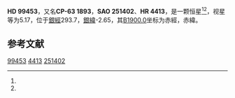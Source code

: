 {{Starbox begin
| name = HD 99453
}}
{{Starbox observe
| epoch = [[J2000.0|J2000.0]]
| constell = {{星座名待查}}<ref name=SIMBAD>{{cite web
 | url=http://simbad.u-strasbg.fr/simbad/sim-id?Ident=HR+4413
 | title =Pulsating variable Star
 | publisher=Centre de Données astronomiques de Strasbourg
 | work=SIMBAD
 | accessdate=2012-07-13}}</ref><ref name=DATA>{{cite web
 | url=http://vizier.u-strasbg.fr/viz-bin/VizieR-5?-out.add=.&-source=5050&-corr=PK=HR&-out.max=9999&HR=4413
 | title=VizieR Detailed Page
 | accessdate=2012-07-13
 | archive-date=2016-03-05
 | archive-url=https://web.archive.org/web/20160305090647/http://vizier.u-strasbg.fr/viz-bin/VizieR-5?-out.add=.&-source=5050&-corr=PK=HR&-out.max=9999&HR=4413
 | dead-url=no
 }}</ref>
| 星官 = 
| ra = {{RA|11|25|43.2}}<ref name=SIMBAD /><ref name=DATA />
| dec = {{DEC|-63|58|22}}<ref name=SIMBAD /><ref name=DATA />
| appmag_v = 5.17<ref name=SIMBAD /><ref name=DATA />
}}
{{Starbox character
| class = F7V<ref name=SIMBAD /><ref name=DATA />
| b-v = 0.5<ref name=SIMBAD /><ref name=DATA />
| u-b = 0.04<ref name=SIMBAD /><ref name=DATA />
| r-i = <ref name=SIMBAD /><ref name=DATA />
| variable = 
}}
{{Starbox astrometry
| radial_v = 0.04
| prop_mo_ra = -5
| parallax = 0.04
| p_error = 
}}
{{Starbox catalog
| names =CP-63 1893，[[SAO星表|SAO]] 251402，[[HD星表|HD]] 99453，[[HR星表|HR]] 4413}}
{{Starbox reference |Simbad=HR+4413}}
{{Starbox end}}

'''HD 99453'''，又名'''CP-63 1893'''，'''SAO 251402'''、'''HR 4413'''，是一颗恒星<ref name=SIMBAD /><ref name=DATA />，视星等为5.17，位于[[銀道座標系|銀經]]293.7，[[銀道座標系|銀緯]]-2.65，其[[B1900.0|B1900.0]]坐标为赤經{{RA|11|21|23.3}}，赤緯{{DEC|-63|-2.65|15}}。

== 参考文献 ==
{{reflist}}

{{star-stub}}

[[Category:HD和HDE天體|99453]]
[[Category:HR天體|4413]]
[[Category:SAO天體|251402]]